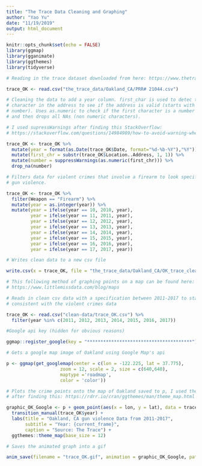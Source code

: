 ```yaml
---
title: "The Trace Data Cleaning and Graphing"
author: "Yao Yu"
date: "11/19/2019"
output: html_document
---
```


```r
knitr::opts_chunk$set(echo = FALSE)
library(ggmap)
library(gganimate)
library(ggthemes)
library(tidyverse)
```

```r

# Reading in the trace dataset downloaded from here: https://www.thetrace.org/violent-crime-data/

trace_OK <- read.csv("the_trace_data/Oakland_CA/PRR# 21044.csv")

# Cleaning the data to add a year column. first_char is used to detec the first
# character in the address to see if the address is valid (starts with a
# number). Uses as.numeric to check if the first character is a number or not
# and then drops all NAs (non numeric characters).

# I used supressWarnings after finding this StackOverflow:
# https://stackoverflow.com/questions/14984989/how-to-avoid-warning-when-introducing-nas-by-coercion

trace_OK <- trace_OK %>%
  mutate(year = format(as.Date(trace_OK$Date, format="%d-%b-%Y"),"%Y")) %>%
  mutate(first_chr = substr(trace_OK$Location..Address, 1, 1)) %>%
  mutate(number = suppressWarnings(as.numeric(first_chr))) %>%
  drop_na(number)

# Filters data for violent crimes that involve a firearm to look specifically at
# gun violence.

trace_OK <- trace_OK %>%
  filter(Weapon == "Firearm") %>%
  mutate(year = as.integer(year)) %>%
  mutate(year = ifelse(year == 10, 2010, year),
         year = ifelse(year == 11, 2011, year),
         year = ifelse(year == 12, 2012, year),
         year = ifelse(year == 13, 2013, year),
         year = ifelse(year == 14, 2014, year),
         year = ifelse(year == 15, 2015, year),
         year = ifelse(year == 16, 2016, year),
         year = ifelse(year == 17, 2017, year))

# Writes clean data to a new csv file

write.csv(x = trace_OK, file = "the_trace_data/Oakland_CA/OK_trace_cleaned.csv")
```

```r

# This following method of graphing points on a map can be found here:
# https://www.littlemissdata.com/blog/maps

# Reads in clean csv data with a specification between 2011-2017 to stay
# consistent with the violent crimes data

trace_OK <- read.csv("clean-data/trace_OK.csv") %>%
  filter(year %in% c(2011, 2012, 2013, 2014, 2015, 2016, 2017))

#Google api key (hidden for obvious reasons)

ggmap::register_google(key = "***************************************")

# Gets a google map image of Oakland using Google Map's api

p <- ggmap(get_googlemap(center = c(lon = -122.225, lat = 37.775),
                    zoom = 12, scale = 2, size = c(640,640),
                    maptype ='roadmap',
                    color = 'color'))

# Plots the crime points onto the map of Oakland saved to p, I used theme_map
# after finding this: https://rdrr.io/cran/ggthemes/man/theme_map.html

graphic_OK_Google <- p + geom_point(aes(x = lon, y = lat), data = trace_OK, size = 0.5) +
  transition_manual(trace_OK$year) +
  labs(title = "Oakland, CA gun violence Data from 2011-2017",
       subtitle = "Year: {current_frame}",
       caption = "Source: The Trace") +
  ggthemes::theme_map(base_size = 12)

# Saves the animated graph into a gif

anim_save(filename = "trace_OK.gif", animation = graphic_OK_Google, path = "graphics/")
```
